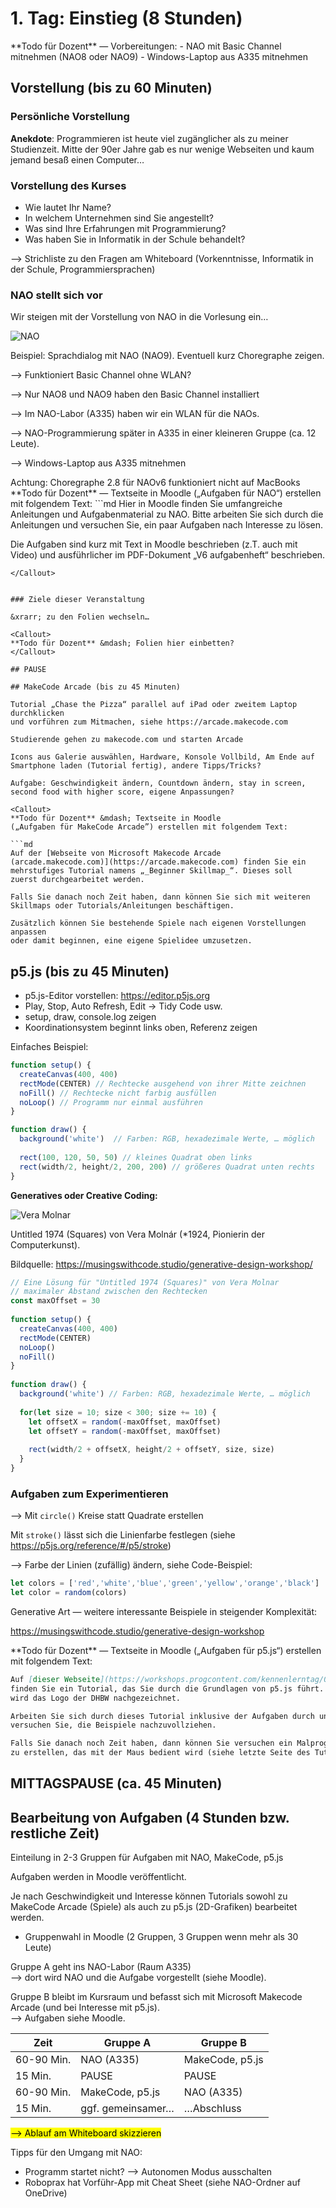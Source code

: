 
# 1. Tag: Einstieg (8 Stunden)

<Callout>
**Todo für Dozent** &mdash; Vorbereitungen:
- NAO mit Basic Channel mitnehmen (NAO8 oder NAO9)
- Windows-Laptop aus A335 mitnehmen
</Callout>

## Vorstellung (bis zu 60 Minuten)

### Persönliche Vorstellung

<MyIntro/>

**Anekdote**: Programmieren ist heute viel zugänglicher als zu meiner Studienzeit. Mitte der 90er Jahre gab es nur wenige Webseiten und kaum jemand besaß einen Computer…

### Vorstellung des Kurses

- Wie lautet Ihr Name?
- In welchem Unternehmen sind Sie angestellt?
- Was sind Ihre Erfahrungen mit Programmierung?
- Was haben Sie in Informatik in der Schule behandelt?

⟶ Strichliste zu den Fragen am Whiteboard
(Vorkenntnisse, Informatik in der Schule, Programmiersprachen)

### NAO stellt sich vor

Wir steigen mit der Vorstellung von NAO in die Vorlesung ein…

![NAO](/images/praesi/nao.png)

Beispiel: Sprachdialog mit NAO (NAO9). Eventuell kurz Choregraphe zeigen.

⟶ Funktioniert Basic Channel ohne WLAN?

⟶ Nur NAO8 und NAO9 haben den Basic Channel installiert

⟶ Im NAO-Labor (A335) haben wir ein WLAN für die NAOs.

⟶ NAO-Programmierung später in A335 in einer kleineren Gruppe (ca. 12 Leute).

⟶ Windows-Laptop aus A335 mitnehmen

<Callout type="warning">
Achtung: Choregraphe 2.8 für NAOv6 funktioniert nicht auf MacBooks
</Callout>


<Callout>
**Todo für Dozent** &mdash; Textseite in Moodle 
(„Aufgaben für NAO“) erstellen mit folgendem Text:
```md
Hier in Moodle finden Sie umfangreiche Anleitungen und Aufgabenmaterial
zu NAO. Bitte arbeiten Sie sich durch die Anleitungen und versuchen Sie,
ein paar Aufgaben nach Interesse zu lösen.

Die Aufgaben sind kurz mit Text in Moodle beschrieben (z.T. auch mit Video) 
und ausführlicher im PDF-Dokument „V6 aufgabenheft“ beschrieben.
```
</Callout>


### Ziele dieser Veranstaltung

&xrarr; zu den Folien wechseln…

<Callout>
**Todo für Dozent** &mdash; Folien hier einbetten?
</Callout>

## PAUSE

## MakeCode Arcade (bis zu 45 Minuten)

Tutorial „Chase the Pizza“ parallel auf iPad oder zweitem Laptop durchklicken 
und vorführen zum Mitmachen, siehe https://arcade.makecode.com

Studierende gehen zu makecode.com und starten Arcade

Icons aus Galerie auswählen, Hardware, Konsole Vollbild, Am Ende auf Smartphone laden (Tutorial fertig), andere Tipps/Tricks? 

Aufgabe: Geschwindigkeit ändern, Countdown ändern, stay in screen, second food with higher score, eigene Anpassungen? 

<Callout>
**Todo für Dozent** &mdash; Textseite in Moodle 
(„Aufgaben für MakeCode Arcade”) erstellen mit folgendem Text:

```md
Auf der [Webseite von Microsoft Makecode Arcade 
(arcade.makecode.com)](https://arcade.makecode.com) finden Sie ein 
mehrstufiges Tutorial namens „_Beginner Skillmap_“. Dieses soll 
zuerst durchgearbeitet werden.

Falls Sie danach noch Zeit haben, dann können Sie sich mit weiteren 
Skillmaps oder Tutorials/Anleitungen beschäftigen.

Zusätzlich können Sie bestehende Spiele nach eigenen Vorstellungen anpassen 
oder damit beginnen, eine eigene Spielidee umzusetzen.
```
</Callout>

## p5.js (bis zu 45 Minuten)

- p5.js-Editor vorstellen: https://editor.p5js.org
- Play, Stop, Auto Refresh, Edit -> Tidy Code usw.
- setup, draw, console.log zeigen
- Koordinationsystem beginnt links oben, Referenz zeigen 

Einfaches Beispiel: 

```js
function setup() {
  createCanvas(400, 400)
  rectMode(CENTER) // Rechtecke ausgehend von ihrer Mitte zeichnen
  noFill() // Rechtecke nicht farbig ausfüllen
  noLoop() // Programm nur einmal ausführen
}

function draw() {
  background('white')  // Farben: RGB, hexadezimale Werte, … möglich
  
  rect(100, 120, 50, 50) // kleines Quadrat oben links
  rect(width/2, height/2, 200, 200) // größeres Quadrat unten rechts
}
```

**Generatives oder Creative Coding:**

![Vera Molnar](/images/praesi/vera_molnar_squares.png)

Untitled 1974 (Squares) von Vera Molnár (*1924, Pionierin der Computerkunst).

Bildquelle: https://musingswithcode.studio/generative-design-workshop/ 

```js
// Eine Lösung für "Untitled 1974 (Squares)" von Vera Molnar
// maximaler Abstand zwischen den Rechtecken
const maxOffset = 30
  
function setup() {
  createCanvas(400, 400)
  rectMode(CENTER)
  noLoop()
  noFill()
}
  
function draw() {
  background('white') // Farben: RGB, hexadezimale Werte, … möglich
  
  for(let size = 10; size < 300; size += 10) {
    let offsetX = random(-maxOffset, maxOffset)
    let offsetY = random(-maxOffset, maxOffset)
  
    rect(width/2 + offsetX, height/2 + offsetY, size, size)
  }
}
```


### Aufgaben zum Experimentieren

⟶ Mit `circle()` Kreise statt Quadrate erstellen

Mit `stroke()` lässt sich die Linienfarbe festlegen 
(siehe https://p5js.org/reference/#/p5/stroke)

⟶ Farbe der Linien (zufällig) ändern, siehe Code-Beispiel:

```js
let colors = ['red','white','blue','green','yellow','orange','black']
let color = random(colors)
```

Generative Art — weitere interessante Beispiele in steigender Komplexität:

https://musingswithcode.studio/generative-design-workshop


<Callout>
**Todo für Dozent** &mdash; Textseite in Moodle 
(„Aufgaben für p5.js“) erstellen mit folgendem Text:

```md
Auf [dieser Webseite](https://workshops.progcontent.com/kennenlerntag/02-basics) 
finden Sie ein Tutorial, das Sie durch die Grundlagen von p5.js führt. Dabei 
wird das Logo der DHBW nachgezeichnet.

Arbeiten Sie sich durch dieses Tutorial inklusive der Aufgaben durch und 
versuchen Sie, die Beispiele nachzuvollziehen. 

Falls Sie danach noch Zeit haben, dann können Sie versuchen ein Malprogramm
zu erstellen, das mit der Maus bedient wird (siehe letzte Seite des Tutorials).
```
</Callout>

## MITTAGSPAUSE (ca. 45 Minuten)

## Bearbeitung von Aufgaben (4 Stunden bzw. restliche Zeit)

Einteilung in 2-3 Gruppen für Aufgaben mit NAO, MakeCode, p5.js

<Callout>
Aufgaben werden in Moodle veröffentlicht.

Je nach Geschwindigkeit und Interesse können Tutorials sowohl zu 
MakeCode Arcade (Spiele) als auch zu p5.js (2D-Grafiken) bearbeitet werden.
</Callout>

- Gruppenwahl in Moodle (2 Gruppen, 3 Gruppen wenn mehr als 30 Leute)

Gruppe A geht ins NAO-Labor (Raum A335) \
⟶ dort wird NAO und die Aufgabe vorgestellt (siehe Moodle).

Gruppe B bleibt im Kursraum und befasst sich mit Microsoft Makecode Arcade 
(und bei Interesse mit p5.js). \
⟶ Aufgaben siehe Moodle. 

| Zeit       | Gruppe A          | Gruppe B         |
|------------|-------------------|------------------|
| 60-90 Min. | NAO (A335)        | MakeCode, p5.js  |
| 15 Min.    | PAUSE             | PAUSE            |
| 60-90 Min. | MakeCode, p5.js   | NAO (A335)       |
| 15 Min.    | ggf. gemeinsamer… | …Abschluss       |

<mark>&xrarr; Ablauf am Whiteboard skizzieren</mark>

Tipps für den Umgang mit NAO:

- Programm startet nicht? --> Autonomen Modus ausschalten
- Roboprax hat Vorführ-App mit Cheat Sheet (siehe NAO-Ordner auf OneDrive)
